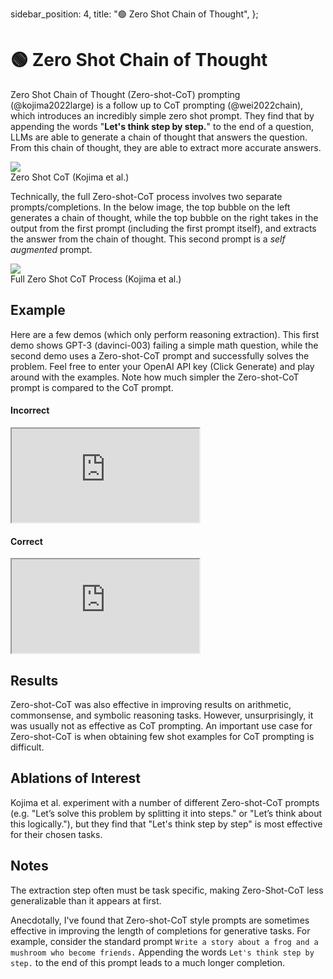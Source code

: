   sidebar_position: 4,
  title: "🟢 Zero Shot Chain of Thought",
};

# 🟢 Zero Shot Chain of Thought

Zero Shot Chain of Thought (Zero-shot-CoT) prompting (@kojima2022large) is a
follow up to <Term term="CoT prompting">CoT prompting</Term> (@wei2022chain), which introduces an incredibly
simple zero shot prompt. They find that by appending the words "**Let's think step
by step.**" to the end of a question, LLMs are able to generate a chain of
thought that answers the question. From this chain of thought, they are able to
extract more accurate answers.

<div style={{ textAlign: "center" }}>
  <Image
    src="/docs/assets/intermediate/zero_shot.webp"
    width={936}
    height={386}
    style={{ width: "500px", margin: "auto" }}
  />
</div>

<div style={{ textAlign: "center" }}>Zero Shot CoT (Kojima et al.)</div>

Technically, the full Zero-shot-CoT process involves two separate prompts/completions.
In the below image, the top bubble on the left generates a chain of thought, while the top bubble on
the right takes in the output from the first prompt (including the first prompt itself),
and extracts the answer from the chain of thought. This second prompt is a _self augmented_ prompt.

<div style={{ textAlign: "center" }}>
  <Image
    src="/docs/assets/intermediate/zero_shot_example.webp"
    width={1854}
    height={726}
    style={{ width: "500px", margin: "auto" }}
  />
</div>

<div style={{ textAlign: "center" }}>
  Full Zero Shot CoT Process (Kojima et al.)
</div>

## Example

Here are a few demos (which only perform reasoning extraction). This first
demo shows GPT-3 (davinci-003) failing a simple math question, while the second demo uses a
Zero-shot-CoT prompt and successfully solves the problem. Feel free to enter your
OpenAI API key (Click Generate) and play around with the examples. Note how much simpler
the Zero-shot-CoT prompt is compared to the CoT prompt.

#### Incorrect

<iframe
  src="https://embed.learnprompting.org/embed?config=eyJ0b3BQIjoxLCJ0ZW1wZXJhdHVyZSI6MC43LCJtYXhUb2tlbnMiOjI1Niwib3V0cHV0IjoiSm9obiBoYXMgOCBwZWFycy4iLCJwcm9tcHQiOiJJZiBKb2huIGhhcyA1IHBlYXJzLCB0aGVuIGVhdHMgMiwgYW5kIGJ1eXMgNSBtb3JlLCB0aGVuIGdpdmVzIDMgdG8gaGlzIGZyaWVuZCwgaG93IG1hbnkgcGVhcnMgZG9lcyBoZSBoYXZlPyIsIm1vZGVsIjoidGV4dC1kYXZpbmNpLTAwMyJ9"
  style={{
    width: "100%",
    height: "500px",
    border: "0",
    borderRadius: "4px",
    overflow: "hidden",
  }}
  sandbox="allow-forms allow-modals allow-popups allow-presentation allow-same-origin allow-scripts"
></iframe>

#### Correct

<iframe
  src="https://embed.learnprompting.org/embed?config=eyJ0b3BQIjoxLCJ0ZW1wZXJhdHVyZSI6MC43LCJtYXhUb2tlbnMiOjI1Niwib3V0cHV0IjoiSm9obiBzdGFydHMgd2l0aCA1IHBlYXJzLiBIZSBlYXRzIDIgcGVhcnMsIGxlYXZpbmcgaGltIHdpdGggMyBwZWFycy4gSGUgYnV5cyA1IG1vcmUgcGVhcnMsIGdpdmluZyBoaW0gYSB0b3RhbCBvZiA4IHBlYXJzLiBIZSBnaXZlcyAzIHBlYXJzIHRvIGhpcyBmcmllbmQsIGxlYXZpbmcgaGltIHdpdGggb25seSA1IHBlYXJzLiIsInByb21wdCI6IklmIEpvaG4gaGFzIDUgcGVhcnMsIHRoZW4gZWF0cyAyLCBhbmQgYnV5cyA1IG1vcmUsIHRoZW4gZ2l2ZXMgMyB0byBoaXMgZnJpZW5kLCBob3cgbWFueSBwZWFycyBkb2VzIGhlIGhhdmU%2FXG5cbkxldCdzIHRoaW5rIHN0ZXAgYnkgc3RlcC4iLCJtb2RlbCI6InRleHQtZGF2aW5jaS0wMDMifQ%3D%3D"
  style={{
    width: "100%",
    height: "500px",
    border: "0",
    borderRadius: "4px",
    overflow: "hidden",
  }}
  sandbox="allow-forms allow-modals allow-popups allow-presentation allow-same-origin allow-scripts"
></iframe>

## Results

Zero-shot-CoT was also effective in improving results on arithmetic, commonsense,
and symbolic reasoning tasks. However, unsurprisingly, it was usually not as
effective as CoT prompting. An important use case for Zero-shot-CoT is when obtaining
few shot examples for CoT prompting is difficult.

## Ablations of Interest

Kojima et al. experiment with a number of different Zero-shot-CoT prompts
(e.g. "Let’s solve this problem by splitting it into steps." or "Let’s think about this logically."), but they find that "Let's think step by step" is most effective for their
chosen tasks.

## Notes

The extraction step often must be task specific, making Zero-Shot-CoT less
generalizable than it appears at first.

Anecdotally, I've found that Zero-shot-CoT style prompts are sometimes effective
in improving the length of completions for generative tasks. For example, consider
the standard prompt `Write a story about a frog and a mushroom who become friends.`
Appending the words `Let's think step by step.` to the end of this prompt leads to
a much longer completion.
